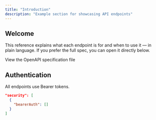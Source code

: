 ```yaml
---
title: "Introduction"
description: "Example section for showcasing API endpoints"
---
```


## Welcome

This reference explains what each endpoint is for and when to use it — in plain language. If you prefer the full spec, you can open it directly below.

<Card title="Integrations API Endpoints" icon="plug" href="./openapi.json">
  View the OpenAPI specification file
</Card>

## Authentication

All endpoints use Bearer tokens.

```json
"security": [
  {
    "bearerAuth": []
  }
]
```
